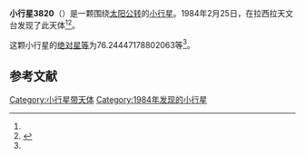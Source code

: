 {{Infobox planet
| bgcolour = #FFFFC0
| name = 3820 Sauval
| symbol = 
| image = 
| caption = 
| discovery = yes
| discovery_ref = 
| discoverer = {{link-en|亨利·德波鸿诺|Henri Debehogne}}
| discovery_site = [[拉西拉天文台|拉西拉天文台]] 
| discovered = 1984年2月25日
| designations = yes
| mp_name = 
| named_after = 
| alt_names = 1984 DV/ 1979 FN1 / 1982 UR8 / 1982 VP9
| mp_category = [[主带小行星|主带小行星]]
| orbit_ref = <ref name="a">[http://ssd.jpl.nasa.gov/sbdb.cgi?sstr=3820 3820 Sauval] {{Wayback|url=http://ssd.jpl.nasa.gov/sbdb.cgi?sstr=3820 |date=20200917195450 }}，小行星數據庫瀏覽器（JPL Small-Body Database Browser）－[[美国国家航空航天局|美国国家航空航天局]]喷气推进实验室</ref>
| epoch = 2456400.5 (2013年4月18日更新)
| aphelion = {{convert|3.328554455569791|AU|km|3|abbr=on|lk=out}}
| perihelion = {{convert|2.684193085928884|AU|km|3|abbr=on}}
| semimajor = {{convert|3.006373770749337|AU|km|3|abbr=on}}
| eccentricity = 0.107165878
| period = 1903.982216 [[日|日]]<br />5.21[[儒略年|儒略年]]
| avg_speed = 
| inclination = 9.587384751060059
| asc_node = 320.4825901547138
| mean_anomaly = 
| arg_peri = 76.24447178802063
| satellites = 
| physical_characteristics = yes
| dimensions = 
| mass = 
| density = 
| surface_grav = 
| escape_velocity = 
| sidereal_day = 
| axial_tilt = 
| pole_ecliptic_lat = 
| pole_ecliptic_lon = 
| albedo = 
| temperatures= 
| temp_name1 = 
| mean_temp_1 = 
| max_temp_1 = 
| temp_name2 = 
| max_temp_2 = 
| spectral_type = 
| abs_magnitude = 76.24447178802063
}}

'''小行星3820'''（{{lang-en|3820 Sauval}}）是一颗围绕[[太阳|太阳]][[公转|公转]]的[[小行星|小行星]]。1984年2月25日，{{link-en|亨利·德波鸿诺|Henri Debehogne}}在拉西拉天文台发现了此天体<ref name="a" /><ref>{{cite news|title=小行星列表|url=http://cfa-www.harvard.edu/iau/lists/NumberedMPs.txt|accessdate=2013-07-08|newspaper=哈佛大学|archive-date=2008-05-17|archive-url=https://web.archive.org/web/20080517010638/http://cfa-www.harvard.edu/iau/lists/NumberedMPs.txt|dead-url=no}}</ref>。

这颗小行星的[[绝对星等|绝对星等]]为76.24447178802063等<ref name="a" />。

==参考文献==
{{reflist}}
{{Minor Planet Number|[[小行星3819|小行星3819]]|[[小行星3821|小行星3821]]}}

{{小天体}}

[[Category:小行星带天体|Category:小行星带天体]]
[[Category:1984年发现的小行星|Category:1984年发现的小行星]]

{{asteroid-stub}}